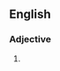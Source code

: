 {{also|non-living}}

==English==

===Adjective===
{{en-adj|-}}

# {{alternative spelling of|non-living|lang=en}}